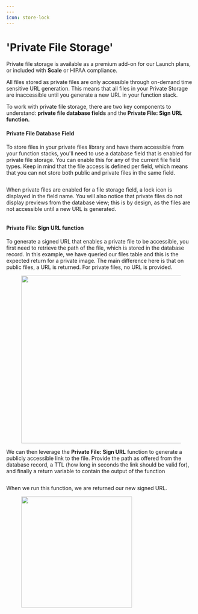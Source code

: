```yaml
---
---
icon: store-lock
---
```


# 'Private File Storage'

Private file storage is available as a premium add-on for our Launch plans, or included with **Scale** or HIPAA compliance.

All files stored as private files are only accessible through on-demand time sensitive URL generation. This means that all files in your Private Storage are inaccessible until you generate a new URL in your function stack.

To work with private file storage, there are two key components to understand: **private file database fields** and the **Private File: Sign URL function.**

#### Private File Database Field

To store files in your private files library and have them accessible from your function stacks, you'll need to use a database field that is enabled for private file storage. You can enable this for any of the current file field types. Keep in mind that the file access is defined per field, which means that you can not store both public and private files in the same field.

<figure><img src="..//assets/CleanShot 2023-10-25 at 08.19.10.png" alt=""><figcaption></figcaption></figure>

When private files are enabled for a file storage field, a lock icon is displayed in the field name. You will also notice that private files do not display previews from the database view; this is by design, as the files are not accessible until a new URL is generated.

<figure><img src="..//assets/CleanShot 2023-10-25 at 08.21.58.png" alt=""><figcaption></figcaption></figure>

#### Private File: Sign URL function

To generate a signed URL that enables a private file to be accessible, you first need to retrieve the path of the file, which is stored in the database record. In this example, we have queried our files table and this is the expected return for a private image. The main difference here is that on public files, a URL is returned. For private files, no URL is provided.

<figure><img src="..//assets/CleanShot 2023-10-25 at 13.59.21.png" alt="" width="444"><figcaption></figcaption></figure>

We can then leverage the **Private File: Sign URL** function to generate a publicly accessible link to the file. Provide the path as offered from the database record, a TTL (how long in seconds the link should be valid for), and finally a return variable to contain the output of the function

<figure><img src="..//assets/CleanShot 2023-10-25 at 14.01.35.png" alt=""><figcaption></figcaption></figure>

When we run this function, we are returned our new signed URL.

<figure><img src="..//assets/CleanShot 2023-10-25 at 14.16.58.png" alt="" width="294"><figcaption></figcaption></figure>